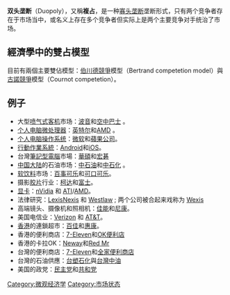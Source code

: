 {{unreferenced|time=2018-07-23T07:26:18+00:00}}
{{noteTA
|G1=Economics
|T=zh-hans:双头垄断;zh-hk:雙佔;zh-tw:雙占;
|1=zh-hans:双头垄断;zh-hk:雙佔;zh-tw:雙占;
|2=zh-hans:伯川德竞争;zh-hk:伯川德競爭;zh-tw:柏氏競爭;
|3=zh-hans:古诺;zh-hk:古諾;zh-tw:庫諾;
}}

'''双头垄断'''（Duopoly），又稱'''複占'''，是一种[[寡头垄断|寡头垄断]]垄断形式，只有两个竞争者存在于市场当中，或名义上存在多个竞争者但实际上是两个主要竞争对手统治了市场。

== 經濟學中的雙占模型 ==
目前有兩個主要雙佔模型：[[伯川德競爭|伯川德競爭]]模型（Bertrand competetion model）與[[古諾競爭|古諾競爭]]模型（Cournot competetion）。

== 例子 ==
*大型[[喷气式飞机|喷气式]][[客机|客机]]市场：[[波音|波音]]和[[空中巴士|空中巴士]] 。
*[[个人电脑|个人电脑]][[微处理器|微处理器]]：[[英特尔|英特尔]]和[[AMD|AMD]] 。
*[[个人电脑|个人电脑]][[操作系统|操作系统]]：[[微软|微软]]和[[蘋果公司|蘋果公司]]。
*[[行動作業系統|行動作業系統]]：[[Android|Android]]和[[iOS|iOS]]。
*台灣[[筆記型電腦|筆記型電腦]]市場：[[華碩|華碩]]和[[宏碁|宏碁]]
*[[中国大陆|中国大陆]]的石油市场：[[中石油|中石油]]和[[中国石化|中石化]] 。
*[[软饮料|软饮料]]市场：[[百事可乐|百事可乐]]和[[可口可乐|可口可乐]]。
*摄影[[胶片|胶片]]行业：[[柯达|柯达]]和[[富士胶片|富士]]。
*[[显卡|显卡]]：[[nVidia|nVidia]] 和 [[ATI|ATI]]/[[AMD|AMD]]。
*法律研究：[[LexisNexis|LexisNexis]] 和 [[Westlaw|Westlaw]] ; 两个公司被合起来戏称为 [[Wexis|Wexis]]
*高端镜头、摄像机和照相机：[[佳能|佳能]]和[[尼康|尼康]]。
*美国电信业：[[Verizon|Verizon]] 和 [[AT&T|AT&T]]。
*[[香港|香港]]的連鎖超市：[[百佳|百佳]]和[[惠康|惠康]]。
*香港的便利商店：[[7-Eleven|7-Eleven]]和[[OK便利店|OK便利店]]
*香港的卡拉OK：[[Neway|Neway]]和[[Red_Mr|Red Mr]]
*台灣的便利商店：[[統一超商|7-Eleven]]和[[全家便利商店|全家便利商店]]
*台灣的石油供應：[[台塑石化|台塑石化]]與[[台灣中油|台灣中油]]
*美国的政党：[[民主党_(美国)|民主党]]和[[共和黨_(美國)|共和党]]

{{econ-stub}}
{{Microeconomics}}
[[Category:微观经济学|Category:微观经济学]]
[[Category:市场状态|Category:市场状态]]